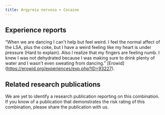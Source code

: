 ---
title: Argyreia nervosa + Cocaine
---
## Experience reports

“When we are dancing I can't help but feel weird. I feel the normal affect of the LSA, plus the coke, but I have a weird feeling like my heart is under pressure (Hard to explain). Also I realize that my fingers are feeling numb. I knew I was not dehydrated because I was making sure to drink plenty of water and I wasn't even sweating from dancing.” [Erowid] (https://erowid.org/experiences/exp.php?ID=93227).

## Related research publications

We are yet to identify a research publication reporting on this combination. If you know of a publication that demonstrates the risk rating of this combination, please share the publication with us.

